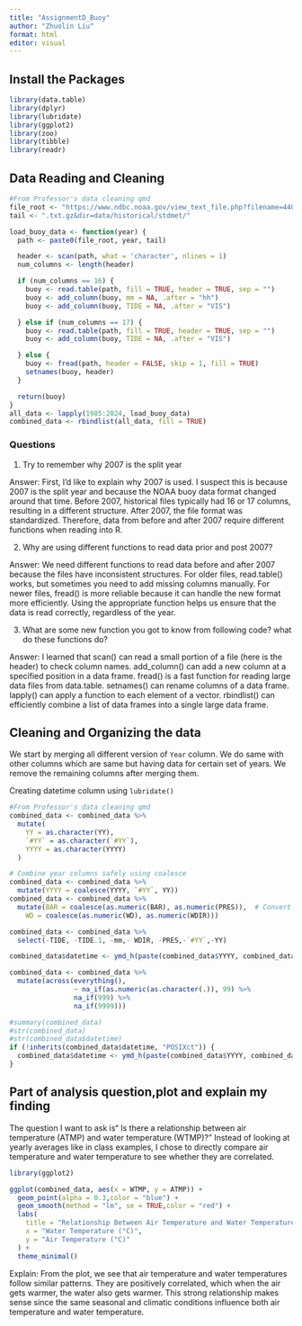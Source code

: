 ```yaml
---
title: "AssignmentD_Buoy"
author: "Zhuolin Liu"
format: html
editor: visual
---
```


## Install the Packages
```r
library(data.table)
library(dplyr)
library(lubridate)
library(ggplot2)
library(zoo)
library(tibble)
library(readr)
```

## Data Reading and Cleaning
```r
#From Professor's data cleaning qmd
file_root <- "https://www.ndbc.noaa.gov/view_text_file.php?filename=44013h"
tail <- ".txt.gz&dir=data/historical/stdmet/"

load_buoy_data <- function(year) {
  path <- paste0(file_root, year, tail)

  header <- scan(path, what = 'character', nlines = 1)
  num_columns <- length(header)  

  if (num_columns == 16) {
    buoy <- read.table(path, fill = TRUE, header = TRUE, sep = "")
    buoy <- add_column(buoy, mm = NA, .after = "hh")
    buoy <- add_column(buoy, TIDE = NA, .after = "VIS")

  } else if (num_columns == 17) {
    buoy <- read.table(path, fill = TRUE, header = TRUE, sep = "")
    buoy <- add_column(buoy, TIDE = NA, .after = "VIS")

  } else {
    buoy <- fread(path, header = FALSE, skip = 1, fill = TRUE)
    setnames(buoy, header)
  }

  return(buoy)
}
all_data <- lapply(1985:2024, load_buoy_data)
combined_data <- rbindlist(all_data, fill = TRUE)
```
### Questions
1.  Try to remember why 2007 is the split year

Answer: First, I'd like to explain why 2007 is used. I suspect this is because 2007 is the split year and because the NOAA buoy data format changed around that time. Before 2007, historical files typically had 16 or 17 columns, resulting in a different structure. After 2007, the file format was standardized. Therefore, data from before and after 2007 require different functions when reading into R.

2.  Why are using different functions to read data prior and post 2007?

Answer: We need different functions to read data before and after 2007 because the files have inconsistent structures. For older files, read.table() works, but sometimes you need to add missing columns manually. For newer files, fread() is more reliable because it can handle the new format more efficiently. Using the appropriate function helps us ensure that the data is read correctly, regardless of the year.

3.  What are some new function you got to know from following code? what do these functions do?

Answer: I learned that scan() can read a small portion of a file (here is the header) to check column names. add_column() can add a new column at a specified position in a data frame. fread() is a fast function for reading large data files from data.table. setnames() can rename columns of a data frame. lapply() can apply a function to each element of a vector. rbindlist() can efficiently combine a list of data frames into a single large data frame.



## Cleaning and Organizing the data
We start by merging all different version of `Year` column. We do same with other columns which are same but having data for certain set of years. We remove the remaining columns after merging them.

Creating datetime column using `lubridate()`

```r
#From Professor's data cleaning qmd
combined_data <- combined_data %>%
  mutate(
    YY = as.character(YY),
    `#YY` = as.character(`#YY`),
    YYYY = as.character(YYYY)
  )

# Combine year columns safely using coalesce
combined_data <- combined_data %>%
  mutate(YYYY = coalesce(YYYY, `#YY`, YY))
combined_data <- combined_data %>%
  mutate(BAR = coalesce(as.numeric(BAR), as.numeric(PRES)),  # Convert BAR and PRES to numeric
    WD = coalesce(as.numeric(WD), as.numeric(WDIR)))

combined_data <- combined_data %>%
  select(-TIDE, -TIDE.1, -mm,- WDIR, -PRES,-`#YY`,-YY)

combined_data$datetime <- ymd_h(paste(combined_data$YYYY, combined_data$MM, combined_data$DD, combined_data$hh, sep = "-"))

combined_data <- combined_data %>%
  mutate(across(everything(), 
                ~ na_if(as.numeric(as.character(.)), 99) %>%
                na_if(999) %>%
                na_if(9999)))

#summary(combined_data)
#str(combined_data)
#str(combined_data$datetime)
if (!inherits(combined_data$datetime, "POSIXct")) {
  combined_data$datetime <- ymd_h(paste(combined_data$YYYY, combined_data$MM, combined_data$DD, combined_data$hh, sep = "-"))
}
```
## Part of analysis question,plot and explain my finding
The question I want to ask is“ Is there a relationship between air temperature (ATMP) and water temperature (WTMP)?”
Instead of looking at yearly averages like in class examples, I chose to directly compare air temperature and water temperature to see whether they are correlated.
```r
library(ggplot2)

ggplot(combined_data, aes(x = WTMP, y = ATMP)) +
  geom_point(alpha = 0.3,color = "blue") +
  geom_smooth(method = "lm", se = TRUE,color = "red") +
  labs(
    title = "Relationship Between Air Temperature and Water Temperature",
    x = "Water Temperature (°C)",
    y = "Air Temperature (°C)"
  ) +
  theme_minimal()
```
Explain: From the plot, we see that air temperature and water temperatures follow similar patterns. They are positively correlated, which when the air gets warmer, the water also gets warmer. This strong relationship makes sense since the same seasonal and climatic conditions influence both air temperature and water temperature.



